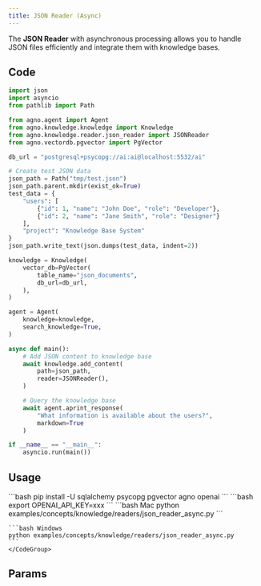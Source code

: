 ```yaml
---
title: JSON Reader (Async)
---
```


The **JSON Reader** with asynchronous processing allows you to handle JSON files efficiently and integrate them with knowledge bases.

## Code

```python examples/concepts/knowledge/readers/json_reader_async.py
import json
import asyncio
from pathlib import Path

from agno.agent import Agent
from agno.knowledge.knowledge import Knowledge
from agno.knowledge.reader.json_reader import JSONReader
from agno.vectordb.pgvector import PgVector

db_url = "postgresql+psycopg://ai:ai@localhost:5532/ai"

# Create test JSON data
json_path = Path("tmp/test.json")
json_path.parent.mkdir(exist_ok=True)
test_data = {
    "users": [
        {"id": 1, "name": "John Doe", "role": "Developer"},
        {"id": 2, "name": "Jane Smith", "role": "Designer"}
    ],
    "project": "Knowledge Base System"
}
json_path.write_text(json.dumps(test_data, indent=2))

knowledge = Knowledge(
    vector_db=PgVector(
        table_name="json_documents",
        db_url=db_url,
    ),
)

agent = Agent(
    knowledge=knowledge,
    search_knowledge=True,
)

async def main():
    # Add JSON content to knowledge base
    await knowledge.add_content(
        path=json_path,
        reader=JSONReader(),
    )

    # Query the knowledge base
    await agent.aprint_response(
        "What information is available about the users?",
        markdown=True
    )

if __name__ == "__main__":
    asyncio.run(main())
```

## Usage

<Steps>
  <Snippet file="create-venv-step.mdx" />

  <Step title="Install libraries">
    ```bash
    pip install -U sqlalchemy psycopg pgvector agno openai
    ```
  </Step>

  <Step title="Set environment variables">
    ```bash
    export OPENAI_API_KEY=xxx
    ```
  </Step>

  <Snippet file="run-pgvector-step.mdx" />

  <Step title="Run Agent">
    <CodeGroup>
    ```bash Mac
    python examples/concepts/knowledge/readers/json_reader_async.py
    ```

    ```bash Windows
    python examples/concepts/knowledge/readers/json_reader_async.py
    ```
    </CodeGroup>
  </Step>
</Steps>

## Params

<Snippet file="json-reader-reference.mdx" />
